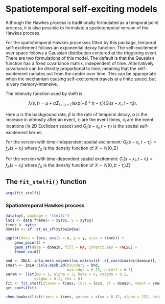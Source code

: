 # Spatiotemporal self-exciting models {#stelfi}

Although the Hawkes process is traditionally formulated as a temporal point process, it is also possible to formulate a spatiotemporal version of the Hawkes process.

For the spatiotemporal Hawkes processes fitted by this package, temporal self-excitement follows an exponential decay function. The self-excitement over space follows a Gaussian distribution centered at the triggering event. There are two formulations of this model. The default is that the Gaussian function has a fixed covariance matrix, independent of time. Alternatively, covariance can be directly proportional to time, meaning that the self-excitement radiates out from the center over time. This can be appropriate when the mechanism causing self-excitement travels at a finite speed, but is very memory-intensive. 

The intensity function used by stelfi is

$$\lambda(s,t) = \mu + \alpha \Sigma_{i:\tau_i<t}(\text{exp}(-\beta * (t-\tau_i)) G_i(s-x_i, t - \tau_i)).$$ 

Here $\mu$ is the background rate, $\beta$ is the rate of temporal decay, $\alpha$ is the increase in intensity after an event, $\tau_i$ are the event times, $x_i$ are the event locations (in 2D Euclidean space) and $G_i(s-x_i, t - \tau_i)$ is the spatial self-excitement kernel.

For the version with time-independent spatial excitement:
$G_i(s-x_i, t - \tau_i) = f_X(s - x_i)$
where $f_X$ is the density function of $X \sim \text{N}(0, \Sigma)$

For the version with time-dependent spatial excitement:
$G_i(s-x_i, t - \tau_i) = f_X(s - x_i)$
where $f_X$ is the density function of $X \sim \text{N}(0, (t-\tau_i)\Sigma)$

## The `fit_stelfi()` function

```r
args(fit_stelfi)
```

### Spatiotemporal Hawkes process

```r
data(xyt, package = "stelfi")
locs <- data.frame(x = xyt$x, y = xyt$y)
times <- xyt$t
domain <- sf::st_as_sf(xyt$window)
```

```r
ggplot(data = locs, aes(x = x, y = y, size = times)) +
	geom_point() +
	geom_sf(data = domain, fill = NA, inherit.aes = FALSE) +
	theme_void()
```

```r
bnd <- INLA::inla.mesh.segment(as.matrix(sf::st_coordinates(domain)[, 1:2]))
smesh <- INLA::inla.mesh.2d(boundary = bnd, 
                            max.edge = 0.75, cutoff = 0.3)
param <- list(mu = 1, alpha = 3, beta = 6, xsigma = 0.2,
             ysigma = 0.2, rho = 0)
fit <- fit_stelfi(times = times, locs = locs, sf = domain, smesh = smesh, parameters = param)
get_coefs(fit)
```

```r
show_hawkes(list(times = times, params = c(mu = 0.32, alpha = 232, beta = 232)))
```
